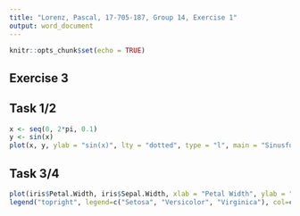 ```yaml
---
title: "Lorenz, Pascal, 17-705-187, Group 14, Exercise 1"
output: word_document
---
```


```r
knitr::opts_chunk$set(echo = TRUE)
```

Exercise 3
---

## Task 1/2
```r
x <- seq(0, 2*pi, 0.1)
y <- sin(x)
plot(x, y, ylab = "sin(x)", lty = "dotted", type = "l", main = "Sinusfunktion", col = "green", lwd = 3) #the arguments in order are: x-values, y-values, label for y-axis, line type, graph type, title, color, line width

```

## Task 3/4
```r
plot(iris$Petal.Width, iris$Sepal.Width, xlab = "Petal Width", ylab = "Sepal Width", main = "Comparison of leaf width", col = iris$Species, pch=16 ) #chooses colors by assigning a number from 1-3 to the possible entries of iris$species
legend("topright", legend=c("Setosa", "Versicolor", "Virginica"), col=c(1,2,3), pch=16)#manually assigns the colors 1,2 and 3 to the possible entries of iris$species in the right order
```


